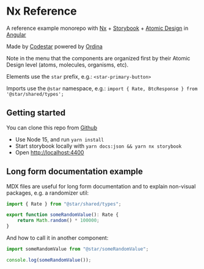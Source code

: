 
<Meta title="Introduction" />

# Nx Reference

A reference example monorepo with [Nx](https://nx.dev) + [Storybook](https://storybook.js.org) + [Atomic Design](https://bradfrost.com/blog/post/atomic-web-design/) in [Angular](https://angular.io/)

Made by [Codestar](https://code-star.github.io) powered by [Ordina](https://www.ordina.nl)

Note in the menu that the components are organized first by their Atomic Design level (atoms, molecules, organisms, etc).

Elements use the `star` prefix, e.g.: `<star-primary-button>`

Imports use the `@star` namespace, e.g.: `import { Rate, BtcResponse } from '@star/shared/types';`

## Getting started

You can clone this repo from [Github](https://github.com/code-star/nx-reference)

-   Use Node 15, and run `yarn install`
-   Start storybook locally with `yarn docs:json && yarn nx storybook`
-   Open [http://localhost:4400](http://localhost:4400)

## Long form documentation example

MDX files are useful for long form documentation and to explain non-visual packages, e.g. a randomizer util:

```ts
import { Rate } from "@star/shared/types";

export function someRandomValue(): Rate {
    return Math.random() * 100000;
}
```

And how to call it in another component:

```ts
import someRandomValue from "@star/someRandomValue";

console.log(someRandomValue());
```
